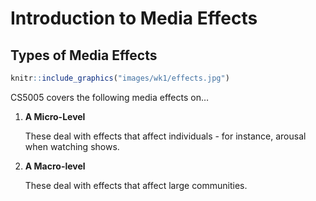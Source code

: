 # Introduction to Media Effects

## Types of Media Effects

```r
knitr::include_graphics("images/wk1/effects.jpg")
```

CS5005 covers the following media effects on...

1.  **A Micro-Level**

    These deal with effects that affect individuals - for instance, arousal when watching shows.
    
1.  **A Macro-level**

    These deal with effects that affect large communities.
    

